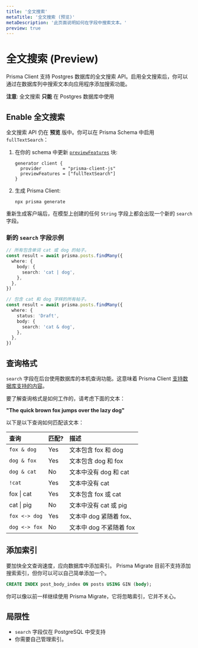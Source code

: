 ```yaml
---
title: '全文搜索'
metaTitle: '全文搜索 (预览)'
metaDescription: '此页面说明如何在字段中搜索文本。'
preview: true
---
```


# 全文搜索 (Preview)

Prisma Client 支持 Postgres 数据库的全文搜索 API。启用全文搜索后，你可以通过在数据库列中搜索文本向应用程序添加搜索功能。

<Admonition type="info">

**注意**: 全文搜索 **只能** 在 Postgres 数据库中使用

</Admonition>

## Enable 全文搜索

全文搜索 API 仍在 **预览** 版中。你可以在 Prisma Schema 中启用 `fullTextSearch`：

1. 在你的 schema 中更新 [`previewFeatures`](../preview-features) 块:

   ```prisma
   generator client {
     provider        = "prisma-client-js"
     previewFeatures = ["fullTextSearch"]
   }
   ```

2. 生成 Prisma Client:

   ```terminal copy
   npx prisma generate
   ```

重新生成客户端后，在模型上创建的任何 `String` 字段上都会出现一个新的 `search` 字段。

### 新的 `search` 字段示例

```ts
// 所有包含单词 cat 或 dog 的帖子。
const result = await prisma.posts.findMany({
  where: {
    body: {
      search: 'cat | dog',
    },
  },
})

// 包含 cat 和 dog 字样的所有帖子。
const result = await prisma.posts.findMany({
  where: {
    status: 'Draft',
    body: {
      search: 'cat & dog',
    },
  },
})
```

## 查询格式

`search` 字段在后台使用数据库的本机查询功能。这意味着 Prisma Client [支持数据库支持的内容](https://www.postgresql.org/docs/12/functions-textsearch.html)。

要了解查询格式是如何工作的，请考虑下面的文本：

**"The quick brown fox jumps over the lazy dog"**

以下是以下查询如何匹配该文本：

| 查询                                    | 匹配? | 描述                    |
| :-------------------------------------- | :---- | :---------------------- |
| `fox & dog`                             | Yes   | 文本包含 fox 和 dog     |
| `dog & fox`                             | Yes   | 文本包含 dog 和 fox     |
| `dog & cat`                             | No    | 文本中没有 dog 和 cat   |
| `!cat`                                  | Yes   | 文本中没有 cat          |
| <inlinecode>fox &#124; cat</inlinecode> | Yes   | 文本包含 fox 或 cat     |
| <inlinecode>cat &#124; pig</inlinecode> | No    | 文本中没有 cat 或 pig   |
| `fox <-> dog`                           | Yes   | 文本中 dog 紧随着 fox、 |
| `dog <-> fox`                           | No    | 文本中 dog 不紧随着 fox |

## 添加索引

要加快全文查询速度，应向数据库中添加索引。
Prisma Migrate 目前不支持添加搜索索引，但你可以可以自己简单添加一个。

```sql
CREATE INDEX post_body_index ON posts USING GIN (body);
```

你可以像以前一样继续使用 Prisma Migrate，它将忽略索引，它并不关心。

## 局限性

- `search` 字段仅在 PostgreSQL 中受支持
- 你需要自己管理索引。
